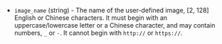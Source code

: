 <!-- Code generated from the comments of the AlicloudImageConfig struct in builder/ecs/image_config.go; DO NOT EDIT MANUALLY -->

- `image_name` (string) - The name of the user-defined image, [2, 128] English or Chinese
  characters. It must begin with an uppercase/lowercase letter or a
  Chinese character, and may contain numbers, `_` or `-`. It cannot begin
  with `http://` or `https://`.
